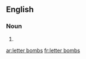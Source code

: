 ==English==

===Noun===
{{head|en}}

# {{plural of|letter bomb}}

[[ar:letter bombs]]
[[fr:letter bombs]]